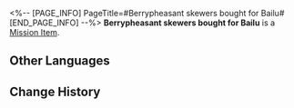<%-- [PAGE_INFO]
PageTitle=#Berrypheasant skewers bought for Bailu#
[END_PAGE_INFO] --%>
{{Item Infobox
|id          = 140244
|image       = Item Berrypheasant skewers bought for Bailu.png
|type        = Mission Item
|invCategory = Missions
|rarity      = 3
|effect      = 
|description = Berrypheasants live in symbiosis with plants, with many fruit hanging from their tail.<br />Berrypheasant Skewers are actually fruit skewers. No Berrypheasants were harmed during the production process.
}}
{{Description|''"So... is this a meat dish or a vegetarian dish?"''}}
'''Berrypheasant skewers bought for Bailu''' is a [[Mission Item]].

==Other Languages==
{{Other Languages
|en   = Berrypheasant skewers bought for Bailu
|zhs  = 给白露买的琼实鸟串
|zht  = 幫白露買的瓊實鳥串
|ja   = 白露に買ってあげた玉実鳥串
|ko   = 백로에게 사 주는 열매공작 꼬치
|es   = Una brocheta de bayafaisán que compraste para Bailu.
|fr   = Brochettes de faisans à baies pour Bailu
|ru   = Шашлычок из ягодного фазана для Байлу
|th   = Berrypheasant Skewer ที่ซื้อให้ Bailu
|vi   = Thịt Chim Xiên Berry Mua Cho Bailu
|de   = Für Bailu gekaufte Beerenfasanspieße
|id   = Berrypheasant Skewer yang Dibeli untuk Bailu
|pt   = Espetinhos de Faisão Frutado Comprados para Bailu
}}

==Change History==
{{Change History|2.0}}